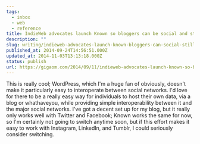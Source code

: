 ```yaml
---
tags:
  - inbox
  - web
  - reference
title: IndieWeb advocates launch Known so bloggers can be social and still control their content
description: ""
slug: writing/indieweb-advocates-launch-known-bloggers-can-social-still-control-content
published_at: 2014-09-24T14:56:51.000Z
updated_at: 2014-11-03T13:13:18.000Z
status: publish
url: https://gigaom.com/2014/09/11/indieweb-advocates-launch-known-so-bloggers-can-be-social-and-still-control-their-content/
---
```

This is really cool; WordPress, which I'm a huge fan of obviously, doesn't make it particularly easy to interoperate between social networks. I'd love for there to be a really easy way for individuals to host their own data, via a blog or whathaveyou, while providing simple interoperability between it and the major social networks. I've got a decent set up for my blog, but it really only works well with Twitter and Facebook; Known works the same for now, so I'm certainly not going to switch anytime soon, but if this effort makes it easy to work with Instagram, LinkedIn, and Tumblr, I could seriously consider switching.
